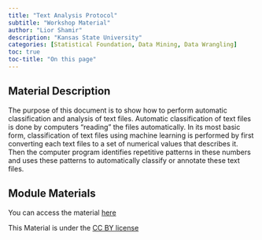 ```yaml
---
title: "Text Analysis Protocol"
subtitle: "Workshop Material"
author: "Lior Shamir"
description: "Kansas State University"
categories: [Statistical Foundation, Data Mining, Data Wrangling]
toc: true
toc-title: "On this page"
---
```


## Material Description

The purpose of this document is to show how to perform automatic classification and analysis of text files. Automatic classification of text files is done by computers “reading” the files automatically. In its most basic form, classification of text files using machine learning is performed by first converting each text files to a set of numerical values that describes it. Then the computer program identifies repetitive patterns in these numbers and uses these patterns to automatically classify or annotate these text files.


## Module Materials

You can access the material [here](https://github.com/KansasData/Module/blob/main/kstate_shamir_textanalysis/text_analysis_protocol.pdf)

This Material is under the [CC BY license](https://creativecommons.org/licenses/by/4.0/deed.en) 